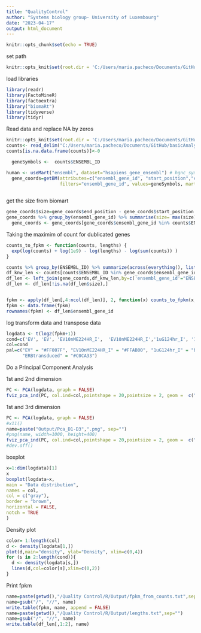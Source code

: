 ```yaml
---
title: "QualityControl"
author: "Systems biology group- University of Luxembourg"
date: "2023-04-17"
output: html_document
---
```


```r
knitr::opts_chunk$set(echo = TRUE)
```


set path


```r
knitr::opts_knit$set(root.dir = 'C:/Users/maria.pacheco/Documents/GitHub/basicAnalysis/')
```

load libraries
```r
library(readr)
library(FactoMineR)
library(factoextra)
library("biomaRt")
library(tidyverse)
library(tidyr)

```

Read data and replace NA by zeros
```r
knitr::opts_knit$set(root.dir = 'C:/Users/maria.pacheco/Documents/GitHub/basicAnalysis')
counts<- read_delim("C:/Users/maria.pacheco/Documents/GitHub/basicAnalysis/Data/GSE112568_count_table_CRC_C_Williams_Addendum.txt",   delim = "\t", escape_double = FALSE,     trim_ws = TRUE)
counts[is.na.data.frame(counts)]<-0

```

```r
  geneSymbols <-  counts$ENSEMBL_ID

human <- useMart("ensembl", dataset="hsapiens_gene_ensembl") # hgnc_symbol
  gene_coords=getBM(attributes=c("ensembl_gene_id", "start_position","end_position"), 
                    filters="ensembl_gene_id", values=geneSymbols, mart=human)
  
```
get the size from biomart
```r
gene_coords$size=gene_coords$end_position - gene_coords$start_position
gene_coords %>% group_by(ensembl_gene_id) %>% summarise(size= max(size)) -> gene_coords
  gene_coords <- gene_coords[gene_coords$ensembl_gene_id %in% counts$ENSEMBL_ID,]
```
Taking the maximim of count for dublicated genes
```r
counts_to_fpkm <- function(counts, lengths) {
  exp(log(counts) + log(1e9) - log(lengths) - log(sum(counts)) )
}
```



```r
counts %>% group_by(ENSEMBL_ID) %>% summarize(across(everything(), list(max)) )-> counts
df_knw_len <- counts[counts$ENSEMBL_ID %in% gene_coords$ensembl_gene_id,]
df_len <- left_join(gene_coords,df_knw_len,by=c('ensembl_gene_id'="ENSEMBL_ID"))
df_len <- df_len[!is.na(df_len$size),]


fpkm <- apply(df_len[,4:ncol(df_len)], 2, function(x) counts_to_fpkm(x, df_len$size))
fpkm <- data.frame(fpkm)
rownames(fpkm) <- df_len$ensembl_gene_id
```



log transform data and transpose data
```r
logdata <- t(log2(fpkm+1))
cond=c('EV', 'EV', 'EV10nME224HR_I',  'EV10nME224HR_I','1uG124hr_I', '1uG124hr_I', 'ERBtransduced','ERBtransduced')
col=cond
pal=c("EV" = "#FF007F", "EV10nME224HR_I" = "#FFAB00", "1uG124hr_I" = "blue", 
      "ERBtransduced" = "#C0CA33") 
```


Do a Principal Component Analysis 

1st and 2nd dimension
```r
PC <- PCA(logdata, graph = FALSE)
fviz_pca_ind(PC, col.ind=col,pointshape = 20,pointsize = 2, geom =  c("point", "text"),palette = pal)
```
1st and 3rd dimension
```r
PC <- PCA(logdata, graph = FALSE)
#x11()
name=paste("Output/Pca_D1-D3",".png", sep="")
#png(name, width=1000, height=400)
fviz_pca_ind(PC, col.ind=col,pointshape = 20,pointsize = 2, geom =  c("point", "text"),palette = pal,axes=c(1,3))
#dev.off()

```
boxplot
```r
x=1:dim(logdata)[1]
x
boxplot(logdata~x,
main = "Data distribution",
names = col,
col = c("gray"),
border = "brown",
horizontal = FALSE,
notch = TRUE
)

```
Density plot
```r
color= 1:length(col)
d <- density(logdata[1,])
plot(d,main="density", ylab="Density", xlim=c(0,4))
for (s in 2:length(cond)){
  d <- density(logdata[s,])
  lines(d,col=color[s],xlim=c(0,2))
}
```
Print fpkm
```r
name=paste(getwd(),"/Quality Control/R/Output/fpkm_from_counts.txt",sep="")
name=gsub("/", "//", name)
write.table(fpkm, name, append = FALSE)
name=paste(getwd(),"/Quality Control/R/Output/lengths.txt",sep="")
name=gsub("/", "//", name)
write.table(df_len[,1:2], name)
```
 
